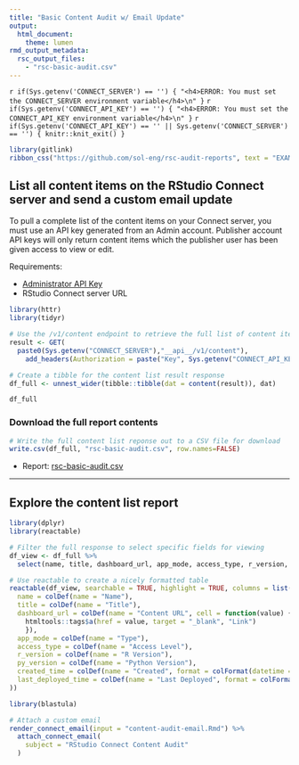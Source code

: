 ```yaml
---
title: "Basic Content Audit w/ Email Update"
output: 
  html_document:
    theme: lumen
rmd_output_metadata:
  rsc_output_files:
    - "rsc-basic-audit.csv"
---
```


`r if(Sys.getenv('CONNECT_SERVER') == '') { "<h4>ERROR: You must set the CONNECT_SERVER environment variable</h4>\n" }`
`r if(Sys.getenv('CONNECT_API_KEY') == '') { "<h4>ERROR: You must set the CONNECT_API_KEY environment variable</h4>\n" }`
`r if(Sys.getenv('CONNECT_API_KEY') == '' || Sys.getenv('CONNECT_SERVER') == '') { knitr::knit_exit() }`

```r
library(gitlink)
ribbon_css("https://github.com/sol-eng/rsc-audit-reports", text = "EXAMPLE CONTENT", color = "red", fade = FALSE)
```

## List all content items on the RStudio Connect server and send a custom email update

To pull a complete list of the content items on your Connect server, you must use an API key generated from an Admin account. Publisher account API keys will only return content items which the publisher user has been given access to view or edit.

Requirements:

- [Administrator API Key](https://docs.rstudio.com/connect/user/api-keys/#api-keys-creating){target="_blank"}
- RStudio Connect server URL

```r
library(httr)
library(tidyr)

# Use the /v1/content endpoint to retrieve the full list of content items
result <- GET(
  paste0(Sys.getenv("CONNECT_SERVER"),"__api__/v1/content"),
    add_headers(Authorization = paste("Key", Sys.getenv("CONNECT_API_KEY"))))

# Create a tibble for the content list result response
df_full <- unnest_wider(tibble::tibble(dat = content(result)), dat) 

df_full
```

### Download the full report contents

```r

# Write the full content list reponse out to a CSV file for download
write.csv(df_full, "rsc-basic-audit.csv", row.names=FALSE)
```

- Report: [rsc-basic-audit.csv](rsc-basic-audit.csv)

---

## Explore the content list report

```r
library(dplyr)
library(reactable)

# Filter the full response to select specific fields for viewing
df_view <- df_full %>%
  select(name, title, dashboard_url, app_mode, access_type, r_version, py_version, created_time, last_deployed_time)

# Use reactable to create a nicely formatted table
reactable(df_view, searchable = TRUE, highlight = TRUE, columns = list(
  name = colDef(name = "Name"),
  title = colDef(name = "Title"),
  dashboard_url = colDef(name = "Content URL", cell = function(value) {
    htmltools::tags$a(href = value, target = "_blank", "Link")
    }),
  app_mode = colDef(name = "Type"),
  access_type = colDef(name = "Access Level"),
  r_version = colDef(name = "R Version"),
  py_version = colDef(name = "Python Version"),
  created_time = colDef(name = "Created", format = colFormat(datetime = TRUE)),
  last_deployed_time = colDef(name = "Last Deployed", format = colFormat(datetime = TRUE))
))
```


```r
library(blastula)

# Attach a custom email
render_connect_email(input = "content-audit-email.Rmd") %>%
  attach_connect_email(
    subject = "RStudio Connect Content Audit"
  )
```
